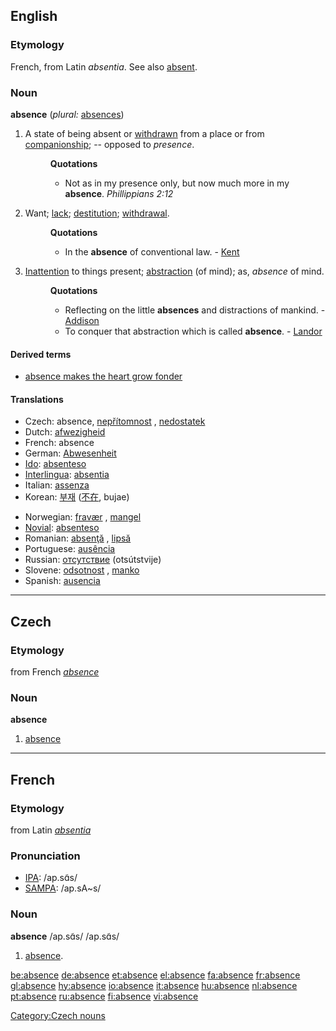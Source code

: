 ==English==

===Etymology===
French, from Latin ''absentia''. See also [[absent]].

===Noun===
'''absence'''  (''plural:'' [[absences]])
#A state of being absent or [[withdrawn]] from a place or from [[companionship]]; -- opposed to ''presence''.
#:'''Quotations'''
#:*Not as in my presence only, but now much more in my '''absence'''. ''Phillippians 2:12''
#Want; [[lack]]; [[destitution]]; [[withdrawal]].
#:'''Quotations'''
#:*In the '''absence''' of conventional law. - [[Kent]]
#[[Inattention]] to things present; [[abstraction]] (of mind); as, ''absence'' of mind.
#:'''Quotations'''
#:*Reflecting on the little '''absences''' and distractions of mankind. - [[Addison]]
#:*To conquer that abstraction which is called '''absence'''. - [[Landor]]

====Derived terms====
*[[absence makes the heart grow fonder]]

====Translations====
{{top}}
*Czech: absence, [[nepřítomnost]] {{f}}, [[nedostatek]] {{m}}
*Dutch: [[afwezigheid]] {{f}}
*French: absence {{f}}
*German: [[Abwesenheit]] {{f}}
*[[Ido]]: [[absenteso]]
*[[Interlingua]]: [[absentia]]
*Italian: [[assenza]] {{f}}
*Korean: [[부재]] ([[不在]], bujae)
{{mid}}
*Norwegian: [[fravær]] {{n}}, [[mangel]] {{c}}
*[[Novial]]: [[absenteso]]
*Romanian: [[absenţă]] {{f}}, [[lipsă]] {{f}}
*Portuguese: [[ausência]] {{f}}
*Russian: [[отсутствие]] (otsútstvije) {{n}}
*Slovene: [[odsotnost]] {{f}}, [[manko]] {{m}}
*Spanish: [[ausencia]] {{f}}
{{bottom}}

----

==Czech==
===Etymology===
from French ''[[absence]]''
===Noun===
'''absence'''
#[[absence]]
[[Category:Czech nouns]]

----
==French==
===Etymology===
from Latin ''[[absentia]]''

===Pronunciation===
*[[w:IPA|IPA]]: /ap.sɑ̃s/
*[[w:SAMPA|SAMPA]]: /ap.sA~s/

===Noun===
'''absence''' /ap.sɑ̃s/ /ap.sɑ̃s/
#[[absence]].

[[be:absence]]
[[de:absence]]
[[et:absence]]
[[el:absence]]
[[fa:absence]]
[[fr:absence]]
[[gl:absence]]
[[hy:absence]]
[[io:absence]]
[[it:absence]]
[[hu:absence]]
[[nl:absence]]
[[pt:absence]]
[[ru:absence]]
[[fi:absence]]
[[vi:absence]]